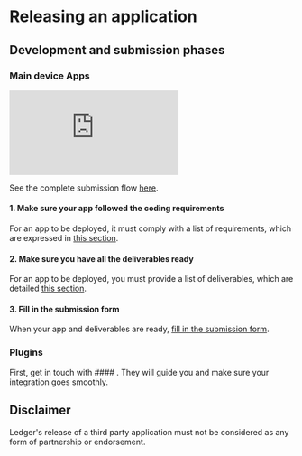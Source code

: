 # Releasing an application

## Development and submission phases

### Main device Apps

<div style={{width: "100%"}} className="center">
  <div style={{position: "relative", paddingBottom: "56.25%", paddingTop: 0, height: 0}}>
    <iframe title="Live App Structure" frameBorder="0" style={{position: "absolute", top: 0, left: 0, width: "100%", height: "100%"}} src="https://view.genial.ly/65521d0b3f30120011106193" type="text/html" allowscriptaccess="always" allowFullScreen={true} scrolling="yes" allownetworking="all"></iframe>
  </div>
</div>

See the complete submission flow [here](./deliver/process).


#### 1. Make sure your app followed the coding requirements

For an app to be deployed, it must comply with a list of requirements, which are expressed in [this section](./develop/requirements).

#### 2. Make sure you have all the deliverables ready

For an app to be deployed, you must provide a list of deliverables, which are detailed [this section](./deliver/deliverables).

#### 3. Fill in the submission form

When your app and deliverables are ready, [fill in the submission form](./deliver/submission-form).


### Plugins

First, get in touch with #### . They will guide you and make sure your integration goes smoothly.

## Disclaimer

Ledger's release of a third party application must not be considered as any form of partnership or endorsement.
